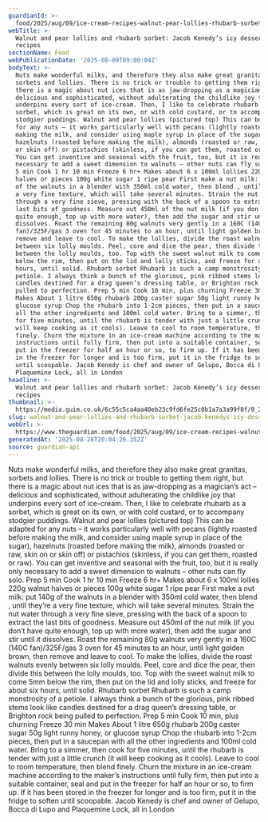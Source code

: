 ```yaml
---
guardianId: >-
  food/2025/aug/09/ice-cream-recipes-walnut-pear-lollies-rhubarb-sorbet-jacob-kenedy
webTitle: >-
  Walnut and pear lollies and rhubarb sorbet: Jacob Kenedy’s icy desserts –
  recipes
sectionName: Food
webPublicationDate: '2025-08-09T09:00:04Z'
bodyText: >-
  Nuts make wonderful milks, and therefore they also make great granitas,
  sorbets and lollies. There is no trick or trouble to getting them right, but
  there is a magic about nut ices that is as jaw-dropping as a magician’s act –
  delicious and sophisticated, without adulterating the childlike joy that
  underpins every sort of ice-cream. Then, I like to celebrate rhubarb as a
  sorbet, which is great on its own, or with cold custard, or to accompany
  stodgier puddings. Walnut and pear lollies (pictured top) This can be adapted
  for any nuts – it works particularly well with pecans (lightly roasted before
  making the milk, and consider using maple syrup in place of the sugar),
  hazelnuts (roasted before making the milk), almonds (roasted or raw, skin on
  or skin off) or pistachios (skinless, if you can get them, roasted or raw).
  You can get inventive and seasonal with the fruit, too, but it is really only
  necessary to add a sweet dimension to walnuts – other nuts can fly solo. Prep
  5 min Cook 1 hr 10 min Freeze 6 hr+ Makes about 6 x 100ml lollies 220g walnut
  halves or pieces 100g white sugar 1 ripe pear First make a nut milk: put 140g
  of the walnuts in a blender with 350ml cold water, then blend , until they’re
  a very fine texture, which will take several minutes. Strain the nut water
  through a very fine sieve, pressing with the back of a spoon to extract the
  last bits of goodness. Measure out 450ml of the nut milk (if you don’t have
  quite enough, top up with more water), then add the sugar and stir until it
  dissolves. Roast the remaining 80g walnuts very gently in a 160C (140C
  fan)/325F/gas 3 oven for 45 minutes to an hour, until light golden brown, then
  remove and leave to cool. To make the lollies, divide the roast walnuts evenly
  between six lolly moulds. Peel, core and dice the pear, then divide this
  between the lolly moulds, too. Top with the sweet walnut milk to come 5mm
  below the rim, then put on the lid and lolly sticks, and freeze for about six
  hours, until solid. Rhubarb sorbet Rhubarb is such a camp monstrosity of a
  petiole. I always think a bunch of the glorious, pink ribbed stems look like
  candles destined for a drag queen’s dressing table, or Brighton rock being
  pulled to perfection. Prep 5 min Cook 10 min, plus churning Freeze 30 min
  Makes About 1 litre 650g rhubarb 200g caster sugar 50g light runny honey, or
  glucose syrup Chop the rhubarb into 1-2cm pieces, then put in a saucepan with
  all the other ingredients and 100ml cold water. Bring to a simmer, then cook
  for five minutes, until the rhubarb is tender with just a little crunch (it
  will keep cooking as it cools). Leave to cool to room temperature, then blend
  finely. Churn the mixture in an ice-cream machine according to the maker’s
  instructions until fully firm, then put into a suitable container, seal and
  put in the freezer for half an hour or so, to firm up. If it has been stored
  in the freezer for longer and is too firm, put it in the fridge to soften
  until scoopable. Jacob Kenedy is chef and owner of Gelupo, Bocca di Lupo and
  Plaquemine Lock, all in London
headline: >-
  Walnut and pear lollies and rhubarb sorbet: Jacob Kenedy’s icy desserts –
  recipes
thumbnail: >-
  https://media.guim.co.uk/6c55c5ca4aa40eb23c9fd6fe25c0b1a7a3a99f8f/0_2027_3857_3083/500.jpg
slug: walnut-and-pear-lollies-and-rhubarb-sorbet-jacob-kenedys-icy-desserts-recipes
webUrl: >-
  https://www.theguardian.com/food/2025/aug/09/ice-cream-recipes-walnut-pear-lollies-rhubarb-sorbet-jacob-kenedy
generatedAt: '2025-08-28T20:04:26.352Z'
source: guardian-api
---
```

Nuts make wonderful milks, and therefore they also make great granitas, sorbets and lollies. There is no trick or trouble to getting them right, but there is a magic about nut ices that is as jaw-dropping as a magician’s act – delicious and sophisticated, without adulterating the childlike joy that underpins every sort of ice-cream. Then, I like to celebrate rhubarb as a sorbet, which is great on its own, or with cold custard, or to accompany stodgier puddings. Walnut and pear lollies (pictured top) This can be adapted for any nuts – it works particularly well with pecans (lightly roasted before making the milk, and consider using maple syrup in place of the sugar), hazelnuts (roasted before making the milk), almonds (roasted or raw, skin on or skin off) or pistachios (skinless, if you can get them, roasted or raw). You can get inventive and seasonal with the fruit, too, but it is really only necessary to add a sweet dimension to walnuts – other nuts can fly solo. Prep 5 min Cook 1 hr 10 min Freeze 6 hr+ Makes about 6 x 100ml lollies 220g walnut halves or pieces 100g white sugar 1 ripe pear First make a nut milk: put 140g of the walnuts in a blender with 350ml cold water, then blend , until they’re a very fine texture, which will take several minutes. Strain the nut water through a very fine sieve, pressing with the back of a spoon to extract the last bits of goodness. Measure out 450ml of the nut milk (if you don’t have quite enough, top up with more water), then add the sugar and stir until it dissolves. Roast the remaining 80g walnuts very gently in a 160C (140C fan)/325F/gas 3 oven for 45 minutes to an hour, until light golden brown, then remove and leave to cool. To make the lollies, divide the roast walnuts evenly between six lolly moulds. Peel, core and dice the pear, then divide this between the lolly moulds, too. Top with the sweet walnut milk to come 5mm below the rim, then put on the lid and lolly sticks, and freeze for about six hours, until solid. Rhubarb sorbet Rhubarb is such a camp monstrosity of a petiole. I always think a bunch of the glorious, pink ribbed stems look like candles destined for a drag queen’s dressing table, or Brighton rock being pulled to perfection. Prep 5 min Cook 10 min, plus churning Freeze 30 min Makes About 1 litre 650g rhubarb 200g caster sugar 50g light runny honey, or glucose syrup Chop the rhubarb into 1-2cm pieces, then put in a saucepan with all the other ingredients and 100ml cold water. Bring to a simmer, then cook for five minutes, until the rhubarb is tender with just a little crunch (it will keep cooking as it cools). Leave to cool to room temperature, then blend finely. Churn the mixture in an ice-cream machine according to the maker’s instructions until fully firm, then put into a suitable container, seal and put in the freezer for half an hour or so, to firm up. If it has been stored in the freezer for longer and is too firm, put it in the fridge to soften until scoopable. Jacob Kenedy is chef and owner of Gelupo, Bocca di Lupo and Plaquemine Lock, all in London
